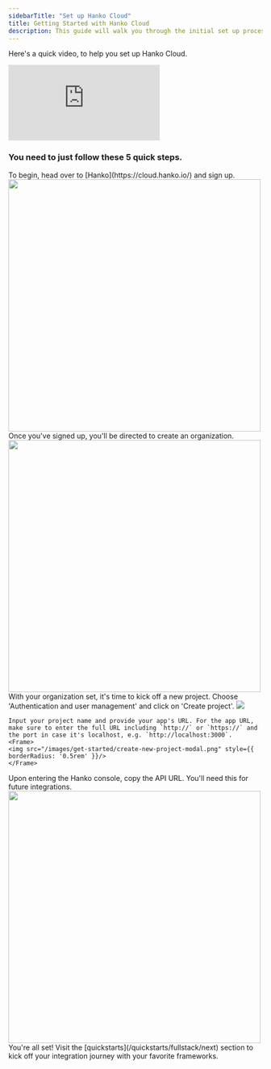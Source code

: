 ```yaml
---
sidebarTitle: "Set up Hanko Cloud"
title: Getting Started with Hanko Cloud
description: This guide will walk you through the initial set up process so that you can easily integrate Hanko Cloud into your projects.
---
```


Here's a quick video, to help you set up Hanko Cloud.

<Frame>
  <iframe
    className="w-full aspect-video"
    src="https://www.youtube.com/embed/dSeYqEhqZc0?si=anD8PLuU7khVRfDw"
    title="Setup Hanko Cloud"
    frameBorder="0"
    allow="accelerometer; autoplay; clipboard-write; encrypted-media; gyroscope; picture-in-picture"
    allowFullScreen
  ></iframe>
</Frame>

<br />

### You need to just follow these 5 quick steps.

<Steps>
<Step title="Sign Up">
    To begin, head over to [Hanko](https://cloud.hanko.io/) and sign up. 
    <Frame>
    <img width="500" src="/images/get-started/create-acc.png" />
    </Frame>
</Step>
<Step title="Create an Organization">
    Once you've signed up, you'll be directed to create an organization.
    <Frame>
    <img width="500" src="/images/get-started/create-org.png" />
    </Frame>
</Step>
<Step title="Initiate a New Project">
    With your organization set, it's time to kick off a new project. Choose 'Authentication and user management' and click on 'Create project'.
    <Frame>
    <img src="/images/get-started/create-proj.png" style={{ borderRadius: '0.5rem' }}/>
    </Frame>

    Input your project name and provide your app's URL. For the app URL, make sure to enter the full URL including `http://` or `https://` and the port in case it's localhost, e.g. `http://localhost:3000`.
    <Frame>
    <img src="/images/get-started/create-new-project-modal.png" style={{ borderRadius: '0.5rem' }}/>
    </Frame>

</Step>
<Step title="Copy the API URL">
    Upon entering the Hanko console, copy the API URL. You'll need this for future integrations.
    <Frame>
    <img width="500" src="/images/get-started/api-url.png" />
    </Frame>
</Step>
<Step title="Dive into Integrations">
    You're all set! Visit the [quickstarts](/quickstarts/fullstack/next) section to kick off your integration journey with your favorite frameworks.
</Step>
</Steps>
